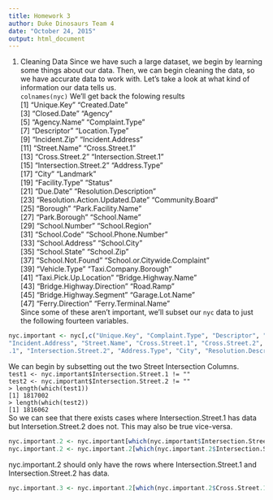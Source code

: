 ```yaml
---
title: Homework 3
author: Duke Dinosaurs Team 4
date: "October 24, 2015"
output: html_document
---
```

1. Cleaning Data 
Since we have such a large dataset, we begin by learning some things about our data. Then, we can begin cleaning the data, so we have accurate data to work with. 
Let's take a look at what kind of information our data tells us.     
`colnames(nyc)`
We'll get back the folowing results       
 [1] "Unique.Key"                     "Created.Date"                  
 [3] "Closed.Date"                    "Agency"                        
 [5] "Agency.Name"                    "Complaint.Type"                
 [7] "Descriptor"                     "Location.Type"                 
 [9] "Incident.Zip"                   "Incident.Address"              
[11] "Street.Name"                    "Cross.Street.1"                
[13] "Cross.Street.2"                 "Intersection.Street.1"         
[15] "Intersection.Street.2"          "Address.Type"                  
[17] "City"                           "Landmark"                      
[19] "Facility.Type"                  "Status"                        
[21] "Due.Date"                       "Resolution.Description"        
[23] "Resolution.Action.Updated.Date" "Community.Board"               
[25] "Borough"                        "Park.Facility.Name"            
[27] "Park.Borough"                   "School.Name"                   
[29] "School.Number"                  "School.Region"                 
[31] "School.Code"                    "School.Phone.Number"           
[33] "School.Address"                 "School.City"                   
[35] "School.State"                   "School.Zip"                    
[37] "School.Not.Found"               "School.or.Citywide.Complaint"  
[39] "Vehicle.Type"                   "Taxi.Company.Borough"          
[41] "Taxi.Pick.Up.Location"          "Bridge.Highway.Name"           
[43] "Bridge.Highway.Direction"       "Road.Ramp"                     
[45] "Bridge.Highway.Segment"         "Garage.Lot.Name"               
[47] "Ferry.Direction"                "Ferry.Terminal.Name"   
Since some of these aren't important, we'll subset our `nyc` data to just the following fourteen variables.
```r
nyc.important <- nyc[,c("Unique.Key", "Complaint.Type", "Descriptor", "Incident.Zip", 
"Incident.Address", "Street.Name", "Cross.Street.1", "Cross.Street.2", "Intersection.Street
.1", "Intersection.Street.2", "Address.Type", "City", "Resolution.Description", "Borough")]
```

We can begin by subsetting out the two Street Intersection Columns.    
`test1 <- nyc.important$Intersection.Street.1 != ""`    
`test2 <- nyc.important$Intersection.Street.2 != ""`    
`> length(which(test1))`     
`[1] 1817002`     
`> length(which(test2))`     
`[1] 1816062`     
So we can see that there exists cases where Intersection.Street.1 has data but Intersetion.Street.2 does not. This may also be true vice-versa. 
```r
nyc.important.2 <- nyc.important[which(nyc.important$Intersection.Street.1 != ""),]
nyc.important.2 <- nyc.important.2[which(nyc.important.2$Intersection.Street.2 != ""),]
```
nyc.important.2 should only have the rows where Intersection.Street.1 and Intersection.Street.2 has data. 
```r
nyc.important.3 <- nyc.important.2[which(nyc.important.2$Cross.Street.1 != ""),]
```


